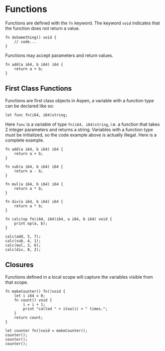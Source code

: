 
# Functions

Functions are defined with the `fn` keyword. The keyword `void` indicates that the function does not return a value.

```
fn doSomething() void {
    // code...
}
```

Functions may accept parameters and return values.

```
fn add(a i64, b i64) i64 {
    return a + b;
}
```

## First Class Functions

Functions are first class objects in Aspen, a variable with a function type can be declared like so:

```
let func fn(i64, i64)string;
```

Here `func` is a variable of type `fn(i64, i64)string`, i.e. a function that takes 2 integer parameters and returns a string. Variables with a function type must be initialized, so the code example above is actually illegal. Here is a complete example.

```
fn add(a i64, b i64) i64 {
    return a + b;
}

fn sub(a i64, b i64) i64 {
    return a - b;
}

fn mul(a i64, b i64) i64 {
    return a * b;
}

fn div(a i64, b i64) i64 {
    return a * b;
}

fn calc(op fn(i64, i64)i64, a i64, b i64) void {
    print op(a, b);
}

calc(add, 5, 7);
calc(sub, 4, 1);
calc(mul, 3, 6);
calc(div, 8, 2);
```

## Closures

Functions defined in a local scope will capture the variables visible from that scope.

```
fn makeCounter() fn()void {
    let i i64 = 0;
    fn count() void {
        i = i + 1;
        print "called " + itoa(i) + " times.";
    }
    return count;
}

let counter fn()void = makeCounter();
counter();
counter();
counter();
```

